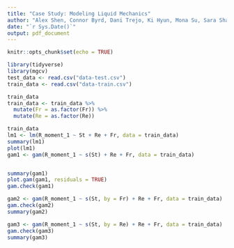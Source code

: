 ```yaml
---
title: "Case Study: Modeling Liquid Mechanics"
author: "Alex Shen, Connor Byrd, Dani Trejo, Ki Hyun, Mona Su, Sara Shao, Steven Yuan, Eric Han"
date: "`r Sys.Date()`"
output: pdf_document
---
```


```r
knitr::opts_chunk$set(echo = TRUE)
```

```r
library(tidyverse)
library(mgcv)
test_data <- read.csv("data-test.csv")
train_data <- read.csv("data-train.csv")

```


```r
train_data
train_data <- train_data %>% 
  mutate(Fr = as.factor(Fr)) %>% 
  mutate(Re = as.factor(Re))

train_data
lm1 <- lm(R_moment_1 ~ St + Re + Fr, data = train_data)
summary(lm1)
plot(lm1)
gam1 <- gam(R_moment_1 ~ s(St) + Re + Fr, data = train_data)


summary(gam1)
plot.gam(gam1, residuals = TRUE)
gam.check(gam1)

gam2 <- gam(R_moment_1 ~ s(St, by = Fr) + Re + Fr, data = train_data)
gam.check(gam2)
summary(gam2)

gam3 <- gam(R_moment_1 ~ s(St, by = Re) + Re + Fr, data = train_data)
gam.check(gam3)
summary(gam3)
```

